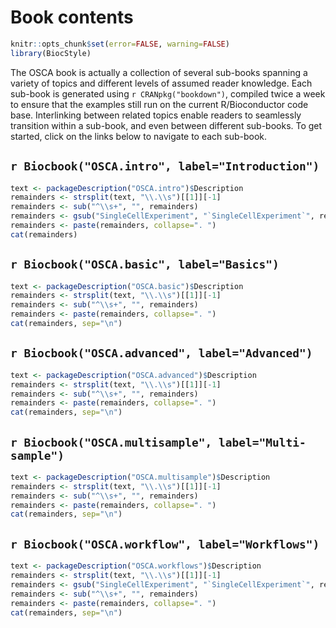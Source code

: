 # Book contents {-}

```r
knitr::opts_chunk$set(error=FALSE, warning=FALSE)
library(BiocStyle)
```

The OSCA book is actually a collection of several sub-books spanning a variety of topics and different levels of assumed reader knowledge.
Each sub-book is generated using `r CRANpkg("bookdown")`, compiled twice a week to ensure that the examples still run on the current R/Bioconductor code base.
Interlinking between related topics enable readers to seamlessly transition within a sub-book, and even between different sub-books.
To get started, click on the links below to navigate to each sub-book.

## `r Biocbook("OSCA.intro", label="Introduction")` {-}

```r
text <- packageDescription("OSCA.intro")$Description
remainders <- strsplit(text, "\\.\\s")[[1]][-1]
remainders <- sub("^\\s+", "", remainders)
remainders <- gsub("SingleCellExperiment", "`SingleCellExperiment`", remainders)
remainders <- paste(remainders, collapse=". ")
cat(remainders)
```

## `r Biocbook("OSCA.basic", label="Basics")` {-}

```r
text <- packageDescription("OSCA.basic")$Description
remainders <- strsplit(text, "\\.\\s")[[1]][-1]
remainders <- sub("^\\s+", "", remainders)
remainders <- paste(remainders, collapse=". ")
cat(remainders, sep="\n")
```

## `r Biocbook("OSCA.advanced", label="Advanced")` {-}

```r
text <- packageDescription("OSCA.advanced")$Description
remainders <- strsplit(text, "\\.\\s")[[1]][-1]
remainders <- sub("^\\s+", "", remainders)
remainders <- paste(remainders, collapse=". ")
cat(remainders, sep="\n")
```

## `r Biocbook("OSCA.multisample", label="Multi-sample")` {-}

```r
text <- packageDescription("OSCA.multisample")$Description
remainders <- strsplit(text, "\\.\\s")[[1]][-1]
remainders <- sub("^\\s+", "", remainders)
remainders <- paste(remainders, collapse=". ")
cat(remainders, sep="\n")
```

## `r Biocbook("OSCA.workflow", label="Workflows")` {-}

```r
text <- packageDescription("OSCA.workflows")$Description
remainders <- strsplit(text, "\\.\\s")[[1]][-1]
remainders <- gsub("SingleCellExperiment", "`SingleCellExperiment`", remainders)
remainders <- sub("^\\s+", "", remainders)
remainders <- paste(remainders, collapse=". ")
cat(remainders, sep="\n")
```
